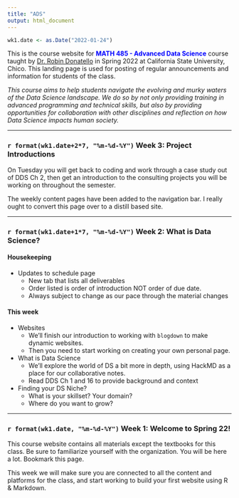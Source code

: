 ```yaml
---
title: "ADS"
output: html_document
---
```

```r
wk1.date <- as.Date("2022-01-24")
```

This is the course website for <span style="color:blue">**MATH 485 - Advanced Data Science**</span> course taught by [Dr. Robin Donatello](www.norcalbiostat.com) in Spring 2022 at California State University, Chico. This landing page is used for posting of regular announcements and information for students of the class. 

_This course aims to help students navigate the evolving and murky waters of the Data Science landscape. We do so by not only providing training in advanced programming and technical skills, but also by providing opportunities for collaboration with other disciplines and reflection on how Data Science impacts human society._

----

### `r format(wk1.date+2*7, "%m-%d-%Y")` Week 3: Project Introductions

On Tuesday you will get back to coding and work through a case study out of DDS Ch 2, then get an introduction to the consulting projects you will be working on throughout the semester. 

The weekly content pages have been added to the navigation bar. I really ought to convert this page over to a distill based site. 

----

### `r format(wk1.date+1*7, "%m-%d-%Y")` Week 2: What is Data Science? 

#### Housekeeping
* Updates to schedule page
    - New tab that lists all deliverables
    - Order listed is order of introduction NOT order of due date. 
    - Always subject to change as our pace through the material changes

#### This week

* Websites
    - We'll finish our introduction to working with `blogdown` to make dynamic websites. 
    - Then you need to start working on creating your own personal page. 

* What is Data Science
    - We'll explore the world of DS a bit more in depth, using HackMD as a place for our collaborative notes.
    - Read DDS Ch 1 and 16 to provide background and context

* Finding your DS Niche? 
    - What is your skillset? Your domain? 
    - Where do you want to grow? 


----

### `r format(wk1.date, "%m-%d-%Y")` Week 1: Welcome to Spring 22!

This course website contains all materials except the textbooks for this class. Be sure to familiarize yourself with the organization. You will be here a lot. Bookmark this page.

This week we will make sure you are connected to all the content and platforms for the class, and start working to build your first website using R & Markdown.

